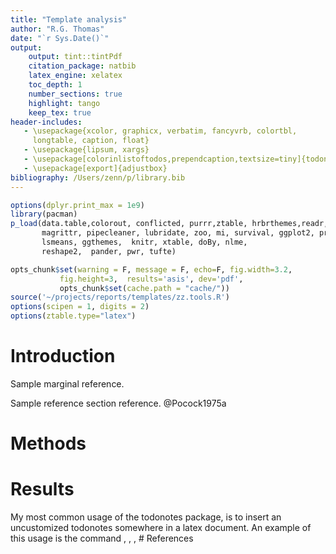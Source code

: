 ```yaml
---
title: "Template analysis"
author: "R.G. Thomas"
date: "`r Sys.Date()`"
output:
    output: tint::tintPdf
    citation_package: natbib
    latex_engine: xelatex
    toc_depth: 1
    number_sections: true
    highlight: tango
    keep_tex: true 
header-includes:
   - \usepackage{xcolor, graphicx, verbatim, fancyvrb, colortbl,
     longtable, caption, float}
   - \usepackage{lipsum, xargs}
   - \usepackage[colorinlistoftodos,prependcaption,textsize=tiny]{todonotes}
   - \usepackage[export]{adjustbox}
bibliography: /Users/zenn/p/library.bib
---
```


```r
options(dplyr.print_max = 1e9)
library(pacman)
p_load(data.table,colorout, conflicted, purrr,ztable, hrbrthemes,readr, dplyr,
       magrittr, pipecleaner, lubridate, zoo, mi, survival, ggplot2, printr,
       lsmeans, ggthemes,  knitr, xtable, doBy, nlme,
       reshape2,  pander, pwr, tufte)

opts_chunk$set(warning = F, message = F, echo=F, fig.width=3.2,
	       fig.height=3,  results='asis', dev='pdf',
	       opts_chunk$set(cache.path = "cache/"))
source('~/projects/reports/templates/zz.tools.R')
options(scipen = 1, digits = 2)
options(ztable.type="latex")
```

# Introduction
\lipsum[2]
\todo[inline, color=cyan]{The original todo note withouth changed colours.\newline Here's another line.}
\lipsum[2]
Sample marginal reference. \cite{Pocock1975a}

Sample reference section reference. @Pocock1975a

# Methods

# Results
My most common usage of the todonotes package, is to insert an uncustomized
todonotes somewhere in a latex document. An example of this usage is the command
\todo{Make a cake \ldots},
\lipsum[1]
\todo[color=green]{Make a pie \ldots},
\lipsum[1] 
\todo{Make a joke \ldots},
\listoftodos
# References


